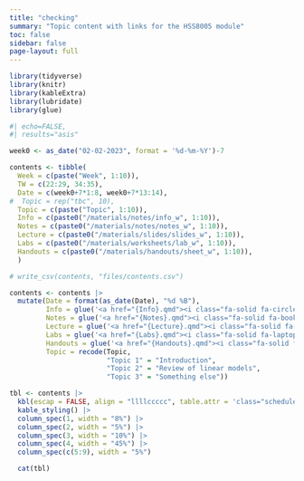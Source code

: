 ```yaml
---
title: "checking"
summary: "Topic content with links for the HSS8005 module"
toc: false
sidebar: false
page-layout: full
---
```

          
```r
library(tidyverse)
library(knitr)
library(kableExtra)
library(lubridate)
library(glue)
```
   

```r
#| echo=FALSE,
#| results="asis" 

week0 <- as_date("02-02-2023", format = '%d-%m-%Y')-7

contents <- tibble(
  Week = c(paste("Week", 1:10)),
  TW = c(22:29, 34:35),
  Date = c(week0+7*1:8, week0+7*13:14),
#  Topic = rep("tbc", 10),
  Topic = c(paste("Topic", 1:10)),
  Info = c(paste0("/materials/notes/info_w", 1:10)),
  Notes = c(paste0("/materials/notes/notes_w", 1:10)),
  Lecture = c(paste0("/materials/slides/slides_w", 1:10)),
  Labs = c(paste0("/materials/worksheets/lab_w", 1:10)),
  Handouts = c(paste0("/materials/handouts/sheet_w", 1:10)),
  )

# write_csv(contents, "files/contents.csv") 

contents <- contents |>
  mutate(Date = format(as_date(Date), "%d %B"),
         Info = glue('<a href="{Info}.qmd"><i class="fa-solid fa-circle-info fa-lg"></i></a>'),
         Notes = glue('<a href="{Notes}.qmd"><i class="fa-solid fa-book-open fa-lg"></i></a>'),
         Lecture = glue('<a href="{Lecture}.qmd"><i class="fa-solid fa-person-chalkboard fa-lg"></i></a>'),
         Labs = glue('<a href="{Labs}.qmd"><i class="fa-solid fa-laptop-code fa-lg"></i></a>'),
         Handouts = glue('<a href="{Handouts}.qmd"><i class="fa-solid fa-sheet-plastic fa-lg"></i></i></a>'),
         Topic = recode(Topic, 
                        "Topic 1" = "Introduction", 
                        "Topic 2" = "Review of linear models",
                        "Topic 3" = "Something else"))

tbl <- contents |>
  kbl(escap = FALSE, align = "llllccccc", table.attr = 'class="schedule-table"') |>
  kable_styling() |>
  column_spec(1, width = "8%") |>  
  column_spec(2, width = "5%") |>  
  column_spec(3, width = "10%") |>  
  column_spec(4, width = "45%") |>  
  column_spec(c(5:9), width = "5%") 

  cat(tbl)

```
